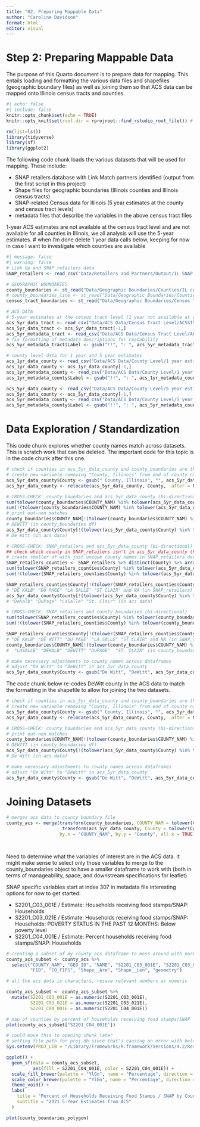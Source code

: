 ```yaml
---
title: "02. Preparing Mappable Data"
author: "Caroline Davidson"
format: html
editor: visual
---
```


# Step 2: Preparing Mappable Data

The purpose of this Quarto document is to prepare data for mapping. This entails loading and formatting the various data files and shapefiles (geographic boundary files) as well as joining them so that ACS data can be mapped onto Illinois census tracts and counties.

```r
#| echo: false
#| include: false
knitr::opts_chunk$set(echo = TRUE)
knitr::opts_knit$set(root.dir = rprojroot::find_rstudio_root_file()) # set main project folder as working directory

rm(list=ls())
library(tidyverse)
library(sf)
library(ggplot2)
```

The following code chunk loads the various datasets that will be used for mapping. These include:

- SNAP retailers database with Link Match partners identified (output from the first script in this project)
- Shape files for geographic boundaries (Illinois counties and Illinois census tracts)
- SNAP-related Census data for Illinois (5 year estimates at the county and census tract levels)
- metadata files that describe the variables in the above census tract files

1-year ACS estimates are not available at the census tract level and are not available for all counties in Illinois, we all analysis will use the 5-year estimates.
# when I'm done delete 1 year data calls below, keeping for now in case I want to investigate which counties are available

```r
#| message: false
#| warning: false
# Link Up and SNAP retailers data
SNAP_retailers <- read_csv("Data/Retailers and Partners/Output/IL SNAP Retailers.csv", show_col_types = FALSE)

# GEOGRAPHIC BOUNDARIES
county_boundaries <- st_read("Data/Geographic Boundaries/Counties/IL counties POLYGON/Illinois.shp")
# county_boundaries_line <- st_read("Data/Geographic Boundaries/Counties/IL counties LINE/Illinois.shp")
census_tract_boundaries <- st_read("Data/Geographic Boundaries/Census Tracts/tl_2022_17_tract/tl_2022_17_tract.shp")

# ACS DATA
# 5-year estimates at the census tract level (1 year not available at census tract, just county, below)
acs_5yr_data_tract <- read_csv("Data/ACS Data/Census Tract Level/ACSST5Y2021.S2201_2023-07-11T173255/ACSST5Y2021.S2201-Data.csv")
acs_5yr_data_tract <- acs_5yr_data_tract[-1,]
acs_5yr_metadata_tract <- read_csv("Data/ACS Data/Census Tract Level/ACSST5Y2021.S2201_2023-07-11T173255/ACSST5Y2021.S2201-Column-Metadata.csv")
# fix formatting of metadata descriptions for readability
acs_5yr_metadata_tract$Label <- gsub("!!", ": ", acs_5yr_metadata_tract$Label)

# county level data for 1 year and 5 year estimates
acs_1yr_data_county <- read_csv("Data/ACS Data/County Level/1 year estimates/ACSST1Y2021.S2201-Data.csv")
acs_1yr_data_county <- acs_1yr_data_county[-1,]
acs_1yr_metadata_county <- read_csv("Data/ACS Data/County Level/1 year estimates/ACSST1Y2021.S2201-Column-Metadata.csv")
acs_1yr_metadata_county$Label <- gsub("!!", ": ", acs_1yr_metadata_county$Label)

acs_5yr_data_county <- read_csv("Data/ACS Data/County Level/5 year estimates/ACSST5Y2021.S2201-Data.csv")
acs_5yr_data_county <- acs_5yr_data_county[-1,]
acs_5yr_metadata_county <- read_csv("Data/ACS Data/County Level/5 year estimates/ACSST5Y2021.S2201-Column-Metadata.csv")
acs_5yr_metadata_county$Label <- gsub("!!", ": ", acs_5yr_metadata_county$Label)
```

# Data Exploration / Standardization
This code chunk explores whether county names match across datasets. This is scratch work that can be deleted. The important code for this topic is in the code chunk after this one.
```r
# check if counties in acs_5yr_data_county and county_boundaries are the same (have same #)
# create new variable removing "County, Illinois" from end of county names in acs_5yr_data_county
acs_5yr_data_county$County <- gsub(" County, Illinois", "", acs_5yr_data_county$NAME)
acs_5yr_data_county <- relocate(acs_5yr_data_county, County, .after = NAME) # reorder columns

# CROSS-CHECK: county_boundaries and acs_5yr_data_county (bi-directional)
sum(tolower(county_boundaries$COUNTY_NAM) %in% tolower(acs_5yr_data_county$County)) # 101 matches
sum(!(tolower(county_boundaries$COUNTY_NAM) %in% tolower(acs_5yr_data_county$County))) # 1 non-match
# print out-non matches
county_boundaries$COUNTY_NAM[!(tolower(county_boundaries$COUNTY_NAM) %in% tolower(acs_5yr_data_county$County))]
# DEWITT (in county_boundaries df)
acs_5yr_data_county$County[!(tolower(acs_5yr_data_county$County) %in% tolower(county_boundaries$COUNTY_NAM))]
# De Witt (in acs data)

# CROSS-CHECK: SNAP_retailers and acs_5yr_data_county (bi-directional)
## check which county in SNAP_retailers isn't in acs_5yr_data_county (has one extra)
# create smaller df with just unique county names in SNAP_retailers dataframe
SNAP_retailers_counties <- SNAP_retailers %>% distinct(County) %>% arrange(County)
sum(tolower(SNAP_retailers_counties$County) %in% tolower(acs_5yr_data_county$County)) # 98 matches
sum(!(tolower(SNAP_retailers_counties$County) %in% tolower(acs_5yr_data_county$County))) # 5 non-matches

SNAP_retailers_counties$County[!(tolower(SNAP_retailers_counties$County) %in% tolower(acs_5yr_data_county$County))]
# "DE KALB" "DU PAGE" "LA SALLE" "ST CLAIR" and NA (in SNAP_retailers)
acs_5yr_data_county$County[!(tolower(acs_5yr_data_county$County) %in% tolower(SNAP_retailers_counties$County))]
# "DeKalb" "DuPage" "LaSalle" "St. Clair" (in acs data)

# CROSS-CHECK: SNAP_retailers and county_boundaries (bi-directional)
sum(tolower(SNAP_retailers_counties$County) %in% tolower(county_boundaries$COUNTY_NAM)) # 97 matches
sum(!(tolower(SNAP_retailers_counties$County) %in% tolower(county_boundaries$COUNTY_NAM))) # 6 non-matches

SNAP_retailers_counties$County[!(tolower(SNAP_retailers_counties$County) %in% tolower(county_boundaries$COUNTY_NAM))]
# "DE KALB" "DE WITT" "DU PAGE" "LA SALLE" "ST CLAIR" and NA (in SNAP_retailers)
county_boundaries$COUNTY_NAM[!(tolower(county_boundaries$COUNTY_NAM) %in% tolower(SNAP_retailers_counties$County))]
#  "LASALLE" "DEKALB" "DEWITT" "DUPAGE"  "ST. CLAIR" (in county_boundaries)

# make necessary adjustments to county names across dataframes
# adjust "De Witt" to "DeWitt" in acs_5yr_data_county
acs_5yr_data_county$County <- gsub("De Witt", "DeWitt", acs_5yr_data_county$County)
```

The code chunk below re-codes DeWitt county in the ACS data to match the formatting in the shapefile to allow for joining the two datasets.
```r
# check if counties in acs_5yr_data_county and county_boundaries are the same (have same #)
# create new variable removing "County, Illinois" from end of county names in acs_5yr_data_county
acs_5yr_data_county$County <- gsub(" County, Illinois", "", acs_5yr_data_county$NAME)
acs_5yr_data_county <- relocate(acs_5yr_data_county, County, .after = NAME) # reorder columns

# CROSS-CHECK: county_boundaries and acs_5yr_data_county (bi-directional)
# print out-non matches
county_boundaries$COUNTY_NAM[!(tolower(county_boundaries$COUNTY_NAM) %in% tolower(acs_5yr_data_county$County))]
# DEWITT (in county_boundaries df)
acs_5yr_data_county$County[!(tolower(acs_5yr_data_county$County) %in% tolower(county_boundaries$COUNTY_NAM))]
# De Witt (in acs data)

# make necessary adjustments to county names across dataframes
# adjust "De Witt" to "DeWitt" in acs_5yr_data_county
acs_5yr_data_county$County <- gsub("De Witt", "DeWitt", acs_5yr_data_county$County)
```

# Joining Datasets

```r
# merges acs data to county boundary file
county_acs <- merge(transform(county_boundaries, COUNTY_NAM = tolower(COUNTY_NAM)),
                     transform(acs_5yr_data_county, County = tolower(County)),
                    by.x = "COUNTY_NAM", by.y = "County", all.x = TRUE)

  

```

Need to determine what the variables of interest are in the ACS data. It might make sense to select only those variables to merge to the county_boundaries object to have a smaller dataframe to work with (both in terms of manageability, space, and downstream specifications for leaflet)

SNAP specific variables start at index 307 in metadata file
interesting options for now to get started:

- S2201_C03_001E  /  Estimate: Households receiving food stamps/SNAP: Households
- S2201_C03_021E /  Estimate: Households receiving food stamps/SNAP: Households: POVERTY STATUS IN THE PAST 12 MONTHS: Below poverty level
- S2201_C04_001E  /  Estimate: Percent households receiving food stamps/SNAP: Households


```r
# creating a subset of my county_acs dataframe to mess around with more easily here:
county_acs_subset <- county_acs %>% 
  select("COUNTY_NAM", "GEO_ID", "NAME", "S2201_C03_001E", "S2201_C03_021E", "S2201_C04_001E",
         "FID", "CO_FIPS", "Shape__Are", "Shape__Len", "geometry")

# all the acs data is characters, resave relevant numbers as numeric

county_acs_subset <- county_acs_subset %>% 
  mutate(S2201_C03_001E = as.numeric(S2201_C03_001E), 
         S2201_C03_021E = as.numeric(S2201_C03_021E), 
         S2201_C04_001E = as.numeric(S2201_C04_001E))

# map of counties by percent of households receiving food stamps/SNAP
plot(county_acs_subset["S2201_C04_001E"])       

# could move this to opening chunk later
# setting file path for proj.db since that's causing an error with below code
Sys.setenv(PROJ_LIB = "/Library/Frameworks/R.framework/Versions/4.2/Resources/library/sf/proj/proj.db")

ggplot() +
  geom_sf(data = county_acs_subset,
          aes(fill = S2201_C04_001E, color = S2201_C04_001E)) +
  scale_fill_brewer(palette = "YlGn", name = "Percentage", direction = -1) +
  scale_color_brewer(palette = "YlGn", name = "Percentage", direction = -1) +
  theme_void() +
  labs(
    title = "Percent of Households Receiving Food Stamps / SNAP by County",
    subtitle = "2021 5-Year Estimates from ACS"
  )

```




```r

plot(county_boundaries_polygon)
```
